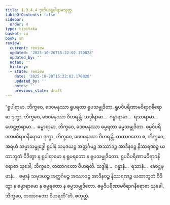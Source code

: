 ```yaml
---
title: 1.3.4.4 ဒုတိယရူပါရာမသုတ္တ
tableOfContents: false
sidebar:
  order: 4
type: tipitaka
basket: su
book: sn
review:
  current: review
  updated: '2025-10-20T15:22:02.170828'
  updated_by: ''
  notes: ''
  history:
  - state: review
    date: '2025-10-20T15:22:02.170828'
    updated_by: ''
    notes: ''
    previous_state: draft
---
```



<DynamicBreadcrumb />


<ReviewStatus review={frontmatter.review} showDetails={true} />

<HypothesisAnnotation frontmatter={frontmatter} />

<Division number="137" book="sn" e="ch" v="18" p="299">

<Paragraph number="789" book="sn">
“ရူပါရာမာ, ဘိက္ခဝေ, ဒေဝမနုဿာ ရူပရတာ ရူပသမ္မုဒိတာ. ရူပဝိပရိဏာမဝိရာဂနိရောဓာ ဒုက္ခာ, ဘိက္ခဝေ, ဒေဝမနုဿာ ဝိဟရန္တိ. သဒ္ဒါရာမာ…  ဂန္ဓာရာမာ…  ရသာရာမာ…  ဖောဋ္ဌဗ္ဗာရာမာ…  ဓမ္မာရာမာ, ဘိက္ခဝေ, ဒေဝမနုဿာ ဓမ္မရတာ ဓမ္မသမ္မုဒိတာ. ဓမ္မဝိပရိဏာမဝိရာဂနိရောဓာ ဒုက္ခာ, ဘိက္ခဝေ, ဒေဝမနုဿာ ဝိဟရန္တိ. တထာဂတော စ, ဘိက္ခဝေ, အရဟံ သမ္မာသမ္ဗုဒ္ဓေါ ရူပါနံ သမုဒယဉ္စ အတ္ထင်္ဂမဉ္စ အဿာဒဉ္စ အာဒီနဝဉ္စ နိဿရဏဉ္စ ယထာဘူတံ ဝိဒိတွာ န ရူပါရာမော န ရူပရတော န ရူပသမ္မုဒိတော. ရူပဝိပရိဏာမဝိရာဂနိရောဓာ သုခေါ, ဘိက္ခဝေ, တထာဂတော ဝိဟရတိ. သဒ္ဒါနံ…  ဂန္ဓာနံ…  ရသာနံ…  ဖောဋ္ဌဗ္ဗာနံ…  ဓမ္မာနံ သမုဒယဉ္စ အတ္ထင်္ဂမဉ္စ အဿာဒဉ္စ အာဒီနဝဉ္စ နိဿရဏဉ္စ ယထာဘူတံ ဝိဒိတွာ န ဓမ္မာရာမော န ဓမ္မရတော န ဓမ္မသမ္မုဒိတော. ဓမ္မဝိပရိဏာမဝိရာဂနိရောဓာ သုခေါ, ဘိက္ခဝေ, တထာဂတော ဝိဟရတီ”တိ.

</Paragraph>
</Division>

<Paragraph number="790" type="center" book="sn">
စတုတ္ထံ.
</Paragraph>